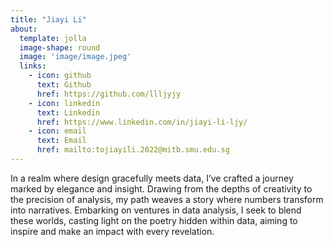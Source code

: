 ```yaml
---
title: "Jiayi Li"
about:
  template: jolla
  image-shape: round
  image: 'image/image.jpeg'
  links:
    - icon: github
      text: Github
      href: https://github.com/llljyjy
    - icon: linkedin
      text: Linkedin
      href: https://www.linkedin.com/in/jiayi-li-ljy/
    - icon: email
      text: Email
      href: mailto:tojiayili.2022@mitb.smu.edu.sg
---
```

In a realm where design gracefully meets data, I've crafted a journey marked by elegance and insight. Drawing from the depths of creativity to the precision of analysis, my path weaves a story where numbers transform into narratives. Embarking on ventures in data analysis, I seek to blend these worlds, casting light on the poetry hidden within data, aiming to inspire and make an impact with every revelation.